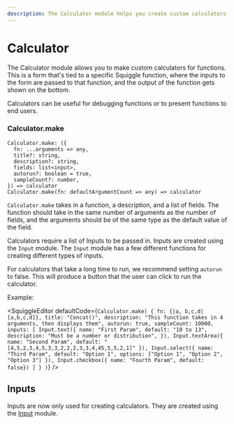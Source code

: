 ```yaml
---
description: The Calculator module helps you create custom calculators
---
```



# Calculator

The Calculator module allows you to make custom calculators for functions. This is a form that's tied to a specific Squiggle function, where the inputs to the form are passed to that function, and the output of the function gets shown on the bottom.

Calculators can be useful for debugging functions or to present functions to end users.

### Calculator.make

```
Calculator.make: ({
  fn: ...arguments => any,
  title?: string,
  description?: string,
  fields: list<input>,
  autorun?: boolean = true,
  sampleCount?: number,
}) => calculator
Calculator.make(fn: defaultArgumentCount => any) => calculator
```

``Calculator.make`` takes in a function, a description, and a list of fields. The function should take in the same number of arguments as the number of fields, and the arguments should be of the same type as the default value of the field.

Calculators require a list of Inputs to be passed in. Inputs are created using the ``Input`` module. The ``Input`` module has a few different functions for creating different types of inputs.

For calculators that take a long time to run, we recommend setting ``autorun`` to false. This will produce a button that the user can click to run the calculator.

Example:

<SquiggleEditor
  defaultCode={`Calculator.make(
  {
    fn: {|a, b,c,d| [a,b,c,d]},
    title: "Concat()",
    description: "This function takes in 4 arguments, then displays them",
    autorun: true,
    sampleCount: 10000,
    inputs: [
      Input.text({
        name: "First Param",
        default: "10 to 13",
        description: "Must be a number or distribution",
      }),
      Input.textArea({ name: "Second Param", default: "[4,5,2,3,4,5,3,3,2,2,2,3,3,4,45,5,5,2,1]" }),
      Input.select({ name: "Third Param", default: "Option 1", options: ["Option 1", "Option 2", "Option 3"] }),
      Input.checkbox({ name: "Fourth Param", default: false})
    ]
  }
)`}
/>

## Inputs

Inputs are now only used for creating calculators. They are created using the [Input](./Input.mdx) module.